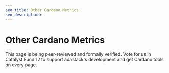 ```yaml
---
seo_title: Other Cardano Metrics
seo_description:
---
```


# Other Cardano Metrics

This page is being peer-reviewed and formally verified. Vote for us in Catalyst Fund 12 to support adastack's development and get Cardano tools on every page.
